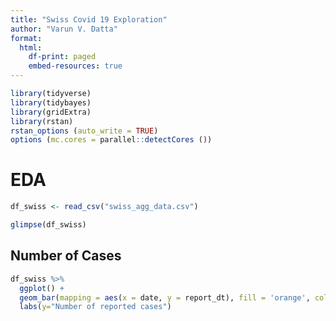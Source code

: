 ```yaml
---
title: "Swiss Covid 19 Exploration"
author: "Varun V. Datta"
format: 
  html: 
    df-print: paged
    embed-resources: true
---
```


```r
library(tidyverse)
library(tidybayes)
library(gridExtra)
library(rstan)
rstan_options (auto_write = TRUE)
options (mc.cores = parallel::detectCores ())
```

# EDA

```r
df_swiss <- read_csv("swiss_agg_data.csv")

glimpse(df_swiss)
```

## Number of Cases

```r
df_swiss %>% 
  ggplot() + 
  geom_bar(mapping = aes(x = date, y = report_dt), fill = 'orange', color = 'blue', stat = "identity") +
  labs(y="Number of reported cases")
```

